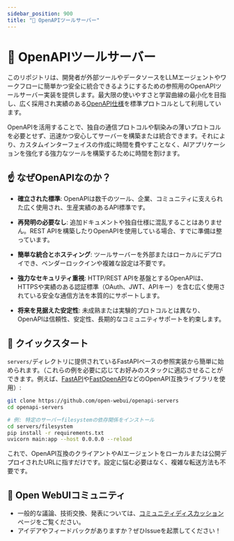 ```yaml
---
sidebar_position: 900
title: "🔨 OpenAPIツールサーバー"
---
```




<TopBanners />

# 🌟 OpenAPIツールサーバー

このリポジトリは、開発者が外部ツールやデータソースをLLMエージェントやワークフローに簡単かつ安全に統合できるようにするための参照用のOpenAPIツールサーバー実装を提供します。最大限の使いやすさと学習曲線の最小化を目指し、広く採用され実績のある[OpenAPI仕様](https://www.openapis.org/)を標準プロトコルとして利用しています。

OpenAPIを活用することで、独自の通信プロトコルや馴染みの薄いプロトコルを必要とせず、迅速かつ安心してサーバーを構築または統合できます。それにより、カスタムインターフェイスの作成に時間を費やすことなく、AIアプリケーションを強化する強力なツールを構築するために時間を割けます。

## ☝️ なぜOpenAPIなのか？

- **確立された標準**: OpenAPIは数千のツール、企業、コミュニティに支えられた広く使用され、生産実績のあるAPI標準です。

- **再発明の必要なし**: 追加ドキュメントや独自仕様に混乱することはありません。REST APIを構築したりOpenAPIを使用している場合、すでに準備は整っています。

- **簡単な統合とホスティング**: ツールサーバーを外部またはローカルにデプロイでき、ベンダーロックインや複雑な設定は不要です。

- **強力なセキュリティ重視**: HTTP/REST APIを基盤とするOpenAPIは、HTTPSや実績のある認証標準（OAuth、JWT、APIキー）を含む広く使用されている安全な通信方法を本質的にサポートします。

- **将来を見据えた安定性**: 未成熟または実験的プロトコルとは異なり、OpenAPIは信頼性、安定性、長期的なコミュニティサポートを約束します。

## 🚀 クイックスタート

`servers/`ディレクトリに提供されているFastAPIベースの参照実装から簡単に始められます。（これらの例を必要に応じてお好みのスタックに適応させることができます。例えば、[FastAPI](https://fastapi.tiangolo.com/)や[FastOpenAPI](https://github.com/mr-fatalyst/fastopenapi)などのOpenAPI互換ライブラリを使用）:

```bash
git clone https://github.com/open-webui/openapi-servers
cd openapi-servers

# 例: 特定のサーバーfilesystemの依存関係をインストール
cd servers/filesystem
pip install -r requirements.txt
uvicorn main:app --host 0.0.0.0 --reload
```

これで、OpenAPI互換のクライアントやAIエージェントをローカルまたは公開デプロイされたURLに指すだけです。設定に悩む必要はなく、複雑な転送方法も不要です。

## 🌱 Open WebUIコミュニティ  

- 一般的な議論、技術交換、発表については、[コミュニティディスカッション](https://github.com/open-webui/openapi-servers/discussions)ページをご覧ください。
- アイデアやフィードバックがありますか？ぜひIssueを起票してください！

